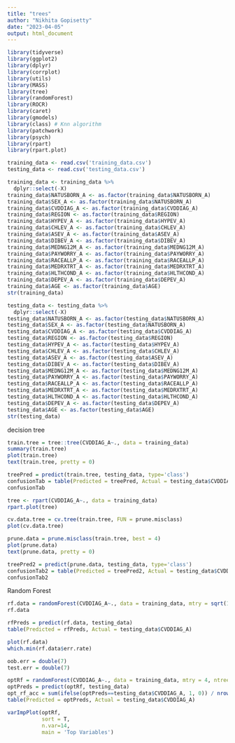 ```yaml
---
title: "trees"
author: "Nikhita Gopisetty"
date: "2023-04-05"
output: html_document
---
```


```r
library(tidyverse)
library(ggplot2)
library(dplyr)
library(corrplot)
library(utils)
library(MASS)
library(tree)
library(randomForest)
library(ROCR)
library(caret)
library(gmodels)
library(class) # Knn algorithm
library(patchwork)
library(psych)
library(rpart)
library(rpart.plot)
```

```r
training_data <- read.csv('training_data.csv')
testing_data <- read.csv('testing_data.csv')
```

```r
training_data <- training_data %>% 
  dplyr::select(-X)
training_data$NATUSBORN_A <- as.factor(training_data$NATUSBORN_A)
training_data$SEX_A <- as.factor(training_data$NATUSBORN_A)
training_data$CVDDIAG_A <- as.factor(training_data$CVDDIAG_A)
training_data$REGION <- as.factor(training_data$REGION)
training_data$HYPEV_A <- as.factor(training_data$HYPEV_A)
training_data$CHLEV_A <- as.factor(training_data$CHLEV_A)
training_data$ASEV_A <- as.factor(training_data$ASEV_A)
training_data$DIBEV_A <- as.factor(training_data$DIBEV_A)
training_data$MEDNG12M_A <- as.factor(training_data$MEDNG12M_A)
training_data$PAYWORRY_A <- as.factor(training_data$PAYWORRY_A)
training_data$RACEALLP_A <- as.factor(training_data$RACEALLP_A)
training_data$MEDRXTRT_A <- as.factor(training_data$MEDRXTRT_A)
training_data$HLTHCOND_A <- as.factor(training_data$HLTHCOND_A)
training_data$DEPEV_A <- as.factor(training_data$DEPEV_A)
training_data$AGE <- as.factor(training_data$AGE)
str(training_data)
```

```r
testing_data <- testing_data %>% 
  dplyr::select(-X)
testing_data$NATUSBORN_A <- as.factor(testing_data$NATUSBORN_A)
testing_data$SEX_A <- as.factor(testing_data$NATUSBORN_A)
testing_data$CVDDIAG_A <- as.factor(testing_data$CVDDIAG_A)
testing_data$REGION <- as.factor(testing_data$REGION)
testing_data$HYPEV_A <- as.factor(testing_data$HYPEV_A)
testing_data$CHLEV_A <- as.factor(testing_data$CHLEV_A)
testing_data$ASEV_A <- as.factor(testing_data$ASEV_A)
testing_data$DIBEV_A <- as.factor(testing_data$DIBEV_A)
testing_data$MEDNG12M_A <- as.factor(testing_data$MEDNG12M_A)
testing_data$PAYWORRY_A <- as.factor(testing_data$PAYWORRY_A)
testing_data$RACEALLP_A <- as.factor(testing_data$RACEALLP_A)
testing_data$MEDRXTRT_A <- as.factor(testing_data$MEDRXTRT_A)
testing_data$HLTHCOND_A <- as.factor(testing_data$HLTHCOND_A)
testing_data$DEPEV_A <- as.factor(testing_data$DEPEV_A)
testing_data$AGE <- as.factor(testing_data$AGE)
str(testing_data)
```

decision tree
```r
train.tree = tree::tree(CVDDIAG_A~., data = training_data)
summary(train.tree)
plot(train.tree)
text(train.tree, pretty = 0)
```
```r
treePred = predict(train.tree, testing_data, type='class')
confusionTab = table(Predicted = treePred, Actual = testing_data$CVDDIAG_A)
confusionTab
```

```r
tree <- rpart(CVDDIAG_A~., data = training_data)
rpart.plot(tree)
```

```r
cv.data.tree = cv.tree(train.tree, FUN = prune.misclass)
plot(cv.data.tree)

prune.data = prune.misclass(train.tree, best = 4)
plot(prune.data)
text(prune.data, pretty = 0)

treePred2 = predict(prune.data, testing_data, type='class')
confusionTab2 = table(Predicted = treePred2, Actual = testing_data$CVDDIAG_A)
confusionTab2
```


Random Forest
```r
rf.data = randomForest(CVDDIAG_A~., data = training_data, mtry = sqrt(14), ntree = 500)
rf.data

rfPreds = predict(rf.data, testing_data)
table(Predicted = rfPreds, Actual = testing_data$CVDDIAG_A)

plot(rf.data)
which.min(rf.data$err.rate)

oob.err = double(7)
test.err = double(7)
```
```r
optRf = randomForest(CVDDIAG_A~., data = training_data, mtry = 4, ntree = 500)
optPreds = predict(optRf, testing_data)
opt_rf_acc = sum(ifelse(optPreds==testing_data$CVDDIAG_A, 1, 0)) / nrow(testing_data)
table(Predicted = optPreds, Actual = testing_data$CVDDIAG_A)

varImpPlot(optRf,
           sort = T,
           n.var=14,
           main = 'Top Variables')
```

